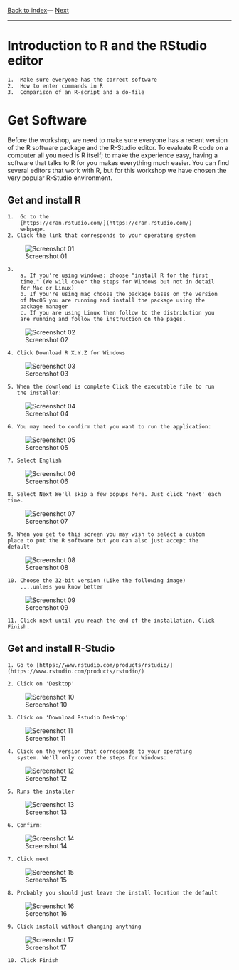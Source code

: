 [Back to index](../../index.html)---
[Next](lesson1_2.html)

---

# Introduction to R and the RStudio editor
    1.  Make sure everyone has the correct software
    2.  How to enter commands in R
    3.  Comparison of an R-script and a do-file

# Get Software

Before the workshop, we need to make sure everyone has a recent version
of the R software package and the R-Studio editor. To evaluate R code on a
computer all you need is R itself; to make the experience easy,
having a software that talks to R for you makes everything much
easier. You can find several editors that work with R, but for this
workshop we have chosen the very popular R-Studio environment.

## Get and install R

	1.  Go to the
        [https://cran.rstudio.com/](https://cran.rstudio.com/)
		webpage.
	2. Click the link that corresponds to your operating system

![Screenshot 01](image1.png)

	3.
		a. If you're using windows: choose "install R for the first
		time." (We will cover the steps for Windows but not in detail
		for Mac or Linux)
		b. If you're using mac choose the package bases on the version
		of MacOS you are running and install the package using the
		package manager
		c. If you are using Linux then follow to the distribution you
		are running and follow the instruction on the pages.

![Screenshot 02](image2.png)

	4. Click Download R X.Y.Z for Windows

![Screenshot 03](image3.png)

	5. When the download is complete Click the executable file to run
       the installer:

![Screenshot 04](image4.png)

	6. You may need to confirm that you want to run the application:

![Screenshot 05](image5.png)

	7. Select English

![Screenshot 06](image6.png)


	8. Select Next We'll skip a few popups here. Just click 'next' each time.

![Screenshot 07](image7.png)

	9. When you get to this screen you may wish to select a custom
	place to put the R software but you can also just accept the
	default

![Screenshot 08](image8.png)

	10. Choose the 32-bit version (Like the following image)
        ....unless you know better

![Screenshot 09](image9.png)

	11. Click next until you reach the end of the installation, Click Finish.


## Get and install R-Studio

	1. Go to [https://www.rstudio.com/products/rstudio/](https://www.rstudio.com/products/rstudio/)

	2. Click on 'Desktop'

![Screenshot 10](image10.png)

	3. Click on 'Download Rstudio Desktop'

![Screenshot 11](image11.png)

	4. Click on the version that corresponds to your operating
       system. We'll only cover the steps for Windows:

![Screenshot 12](image12.png)

	5. Runs the installer

![Screenshot 13](image13.png)

	6. Confirm:

![Screenshot 14](image14.png)

	7. Click next

![Screenshot 15](image15.png)

	8. Probably you should just leave the install location the default

![Screenshot 16](image16.png)

	9. Click install without changing anything

![Screenshot 17](image17.png)

	10. Click Finish
